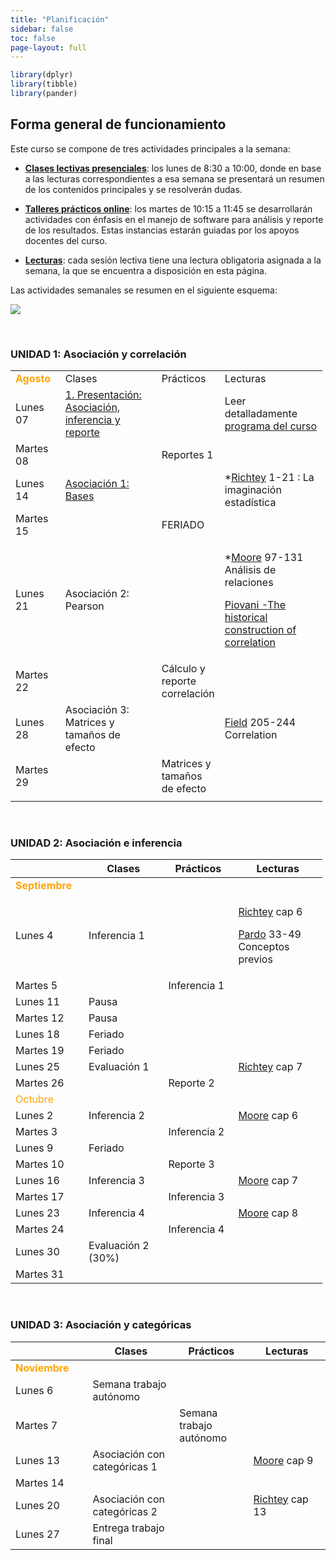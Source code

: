 ```yaml
---
title: "Planificación"
sidebar: false
toc: false
page-layout: full
---
```


```r
library(dplyr)
library(tibble)
library(pander)
```

## Forma general de funcionamiento

Este curso se compone de tres actividades principales a la semana:

-   <i class="fas fa-chalkboard-teacher"></i> [**Clases lectivas presenciales**](): los lunes de 8:30 a 10:00, donde en base a las lecturas correspondientes a esa semana se presentará un resumen de los contenidos principales y se resolverán dudas.

-   <i class="fas fa-user-edit"></i> [**Talleres prácticos online**](): los martes de 10:15 a 11:45 se desarrollarán actividades con énfasis en el manejo de software para análisis y reporte de los resultados. Estas instancias estarán guiadas por los apoyos docentes del curso.

-   <i class="fas fa-book-reader"></i> [**Lecturas**](): cada sesión lectiva tiene una lectura obligatoria asignada a la semana, la que se encuentra a disposición en esta página.

Las actividades semanales se resumen en el siguiente esquema:

![](files/img/flujo-semanal.png)

<br>

### UNIDAD 1: Asociación y correlación

+------------------------------------------+-------------------------------------------------------------------------------+--------------------------------------------+--------------------------------------------------------------------------------------+
| <font color="orange"> **Agosto** </font> | <i class="fas fa-chalkboard-teacher"></i> Clases                              | <i class="fas fa-user-edit"></i> Prácticos | <i class="fas fa-book-reader"></i> Lecturas                                          |
+------------------------------------------+-------------------------------------------------------------------------------+--------------------------------------------+--------------------------------------------------------------------------------------+
| Lunes 07                                 | [1. Presentación: Asociación, inferencia y reporte](/content/01-content.html) |                                            | Leer detalladamente [programa del curso](/syllabus.html)                             |
+------------------------------------------+-------------------------------------------------------------------------------+--------------------------------------------+--------------------------------------------------------------------------------------+
| Martes 08                                |                                                                               | Reportes 1                                 |                                                                                      |
+------------------------------------------+-------------------------------------------------------------------------------+--------------------------------------------+--------------------------------------------------------------------------------------+
| Lunes 14                                 | [Asociación 1: Bases](/content/02-content.html)                               |                                            | \*[Richtey](/files/textos/Ritchey.pdf) 1-21 : La imaginación estadística             |
+------------------------------------------+-------------------------------------------------------------------------------+--------------------------------------------+--------------------------------------------------------------------------------------+
| Martes 15                                |                                                                               | FERIADO                                    |                                                                                      |
+------------------------------------------+-------------------------------------------------------------------------------+--------------------------------------------+--------------------------------------------------------------------------------------+
| Lunes 21                                 | Asociación 2: Pearson                                                         |                                            | \*[Moore](/files/textos/Moore.pdf) 97-131 Análisis de relaciones                     |
|                                          |                                                                               |                                            |                                                                                      |
|                                          |                                                                               |                                            | [Piovani -The historical construction of correlation](/files/textos/Piovani2008.pdf) |
+------------------------------------------+-------------------------------------------------------------------------------+--------------------------------------------+--------------------------------------------------------------------------------------+
| Martes 22                                |                                                                               | Cálculo y reporte correlación              |                                                                                      |
+------------------------------------------+-------------------------------------------------------------------------------+--------------------------------------------+--------------------------------------------------------------------------------------+
| Lunes 28                                 | Asociación 3: Matrices y tamaños de efecto                                    |                                            | [Field](/files/textos/Field-correlation.pdf) 205-244 Correlation                     |
+------------------------------------------+-------------------------------------------------------------------------------+--------------------------------------------+--------------------------------------------------------------------------------------+
| Martes 29                                |                                                                               | Matrices y tamaños de efecto               |                                                                                      |
+------------------------------------------+-------------------------------------------------------------------------------+--------------------------------------------+--------------------------------------------------------------------------------------+
|                                          |                                                                               |                                            |                                                                                      |
+------------------------------------------+-------------------------------------------------------------------------------+--------------------------------------------+--------------------------------------------------------------------------------------+

<br>

### UNIDAD 2: Asociación e inferencia

+----------------------------------------------+--------------------------------------------------+--------------------------------------------+----------------------------------------------------------+
|                                              | <i class="fas fa-chalkboard-teacher"></i> Clases | <i class="fas fa-user-edit"></i> Prácticos | <i class="fas fa-book-reader"></i> Lecturas              |
+==============================================+==================================================+============================================+==========================================================+
| <font color="orange"> **Septiembre** </font> |                                                  |                                            |                                                          |
+----------------------------------------------+--------------------------------------------------+--------------------------------------------+----------------------------------------------------------+
| Lunes 4                                      | Inferencia 1                                     |                                            | [Richtey](/files/textos/Ritchey.pdf) cap 6               |
|                                              |                                                  |                                            |                                                          |
|                                              |                                                  |                                            | [Pardo](/files/textos/Pardo.pdf) 33-49 Conceptos previos |
+----------------------------------------------+--------------------------------------------------+--------------------------------------------+----------------------------------------------------------+
| Martes 5                                     |                                                  | Inferencia 1                               |                                                          |
+----------------------------------------------+--------------------------------------------------+--------------------------------------------+----------------------------------------------------------+
| Lunes 11                                     | Pausa                                            |                                            |                                                          |
+----------------------------------------------+--------------------------------------------------+--------------------------------------------+----------------------------------------------------------+
| Martes 12                                    | Pausa                                            |                                            |                                                          |
+----------------------------------------------+--------------------------------------------------+--------------------------------------------+----------------------------------------------------------+
| Lunes 18                                     | Feriado                                          |                                            |                                                          |
+----------------------------------------------+--------------------------------------------------+--------------------------------------------+----------------------------------------------------------+
| Martes 19                                    | Feriado                                          |                                            |                                                          |
+----------------------------------------------+--------------------------------------------------+--------------------------------------------+----------------------------------------------------------+
| Lunes 25                                     | Evaluación 1                                     |                                            | [Richtey](/files/textos/Ritchey.pdf) cap 7               |
+----------------------------------------------+--------------------------------------------------+--------------------------------------------+----------------------------------------------------------+
| Martes 26                                    |                                                  | Reporte 2                                  |                                                          |
+----------------------------------------------+--------------------------------------------------+--------------------------------------------+----------------------------------------------------------+
| <font color="orange"> Octubre </font>        |                                                  |                                            |                                                          |
+----------------------------------------------+--------------------------------------------------+--------------------------------------------+----------------------------------------------------------+
| Lunes 2                                      | Inferencia 2                                     |                                            | [Moore](/files/textos/Moore.pdf) cap 6                   |
+----------------------------------------------+--------------------------------------------------+--------------------------------------------+----------------------------------------------------------+
| Martes 3                                     |                                                  | Inferencia 2                               |                                                          |
+----------------------------------------------+--------------------------------------------------+--------------------------------------------+----------------------------------------------------------+
| Lunes 9                                      | Feriado                                          |                                            |                                                          |
+----------------------------------------------+--------------------------------------------------+--------------------------------------------+----------------------------------------------------------+
| Martes 10                                    |                                                  | Reporte 3                                  |                                                          |
+----------------------------------------------+--------------------------------------------------+--------------------------------------------+----------------------------------------------------------+
| Lunes 16                                     | Inferencia 3                                     |                                            | [Moore](/files/textos/Moore.pdf) cap 7                   |
+----------------------------------------------+--------------------------------------------------+--------------------------------------------+----------------------------------------------------------+
| Martes 17                                    |                                                  | Inferencia 3                               |                                                          |
+----------------------------------------------+--------------------------------------------------+--------------------------------------------+----------------------------------------------------------+
| Lunes 23                                     | Inferencia 4                                     |                                            | [Moore](/files/textos/Moore.pdf) cap 8                   |
+----------------------------------------------+--------------------------------------------------+--------------------------------------------+----------------------------------------------------------+
| Martes 24                                    |                                                  | Inferencia 4                               |                                                          |
+----------------------------------------------+--------------------------------------------------+--------------------------------------------+----------------------------------------------------------+
| Lunes 30                                     | Evaluación 2 (30%)                               |                                            |                                                          |
+----------------------------------------------+--------------------------------------------------+--------------------------------------------+----------------------------------------------------------+
| Martes 31                                    |                                                  |                                            |                                                          |
+----------------------------------------------+--------------------------------------------------+--------------------------------------------+----------------------------------------------------------+

<br>

### UNIDAD 3: Asociación y categóricas

|                                             | <i class="fas fa-chalkboard-teacher"></i> Clases | <i class="fas fa-user-edit"></i> Prácticos | <i class="fas fa-book-reader"></i> Lecturas |
|---------------------------------------------|--------------------------------------------------|--------------------------------------------|---------------------------------------------|
| <font color="orange"> **Noviembre** </font> |                                                  |                                            |                                             |
| Lunes 6                                     | Semana trabajo autónomo                          |                                            |                                             |
| Martes 7                                    |                                                  | Semana trabajo autónomo                    |                                             |
| Lunes 13                                    | Asociación con categóricas 1                     |                                            | [Moore](/files/textos/Moore.pdf) cap 9      |
| Martes 14                                   |                                                  |                                            |                                             |
| Lunes 20                                    | Asociación con categóricas 2                     |                                            | [Richtey](/files/textos/Ritchey.pdf) cap 13 |
| Lunes 27                                    | Entrega trabajo final                            |                                            |                                             |
